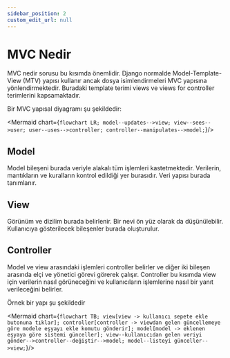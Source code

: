 ```yaml
---
sidebar_position: 2
custom_edit_url: null
---
```


# MVC Nedir

MVC nedir sorusu bu kısımda önemlidir. Django normalde Model-Template-View (MTV) yapısı kullanır ancak dosya isimlendirmeleri MVC yapısına yönlendirmektedir. Buradaki template terimi views ve views for controller terimlerini kapsamaktadır.

Bir MVC yapısal diyagramı şu şekildedir: 



<Mermaid chart={`
  flowchart LR;
  model--updates-->view;
  view--sees-->user;
  user--uses-->controller;
  controller--manipulates-->model;
`}/>



## Model

Model bileşeni burada veriyle alakalı tüm işlemleri kastetmektedir. Verilerin, mantıkların ve kuralların kontrol edildiği yer burasıdır. Veri yapısı burada tanımlanır.

## View

Görünüm ve dizilim burada belirlenir. Bir nevi ön yüz olarak da düşünülebilir. Kullanıcıya gösterilecek bileşenler burada oluşturulur.

## Controller

Model ve view arasındaki işlemleri controller belirler ve diğer iki bileşen arasında elçi ve yönetici görevi görerek çalışır. Controller bu kısımda view için verilerin nasıl görüneceğini ve kullanıcıların işlemlerine nasıl bir yanıt verileceğini belirler.

Örnek bir yapı şu şekildedir

<Mermaid chart={`
  flowchart TB;
  view[view -> kullanıcı sepete ekle butonuna tıklar];
  controller[controller -> viewdan gelen güncellemeye göre modele eşyayı ekle komutu gönderir];
  model[model -> eklenen eşyaya göre sistemi günceller];
  view--kullanıcıdan gelen veriyi gönder-->controller--değiştir-->model;
  model--listeyi günceller-->view;
`}/>
